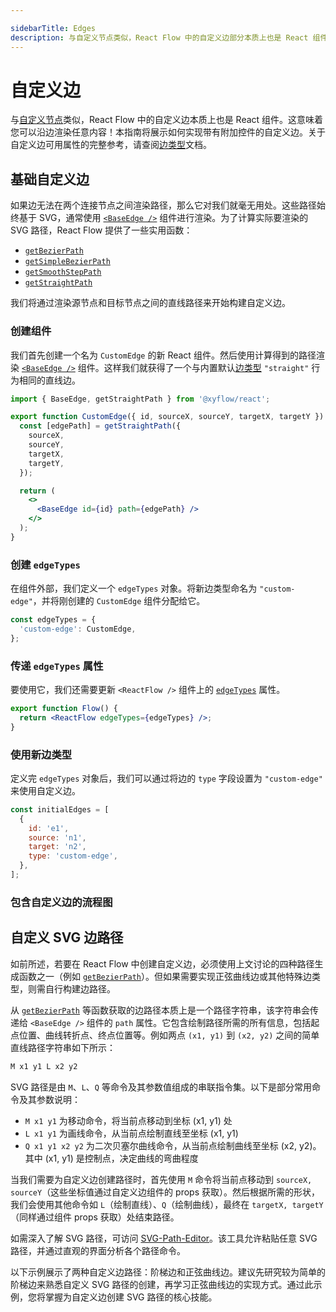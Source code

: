 ```yaml
---

sidebarTitle: Edges
description: 与自定义节点类似，React Flow 中的自定义边部分本质上也是 React 组件。本指南将展示如何实现带有附加控件的自定义边。
---
```



# 自定义边

与[自定义节点](/learn/customization/custom-nodes)类似，React Flow 中的自定义边本质上也是 React 组件。这意味着您可以沿边渲染任意内容！本指南将展示如何实现带有附加控件的自定义边。关于自定义边可用属性的完整参考，请查阅[边类型](/api-reference/types/edge-props)文档。

## 基础自定义边

如果边无法在两个连接节点之间渲染路径，那么它对我们就毫无用处。这些路径始终基于 SVG，通常使用 [`<BaseEdge />`](/api-reference/components/base-edge) 组件进行渲染。为了计算实际要渲染的 SVG 路径，React Flow 提供了一些实用函数：

- [`getBezierPath`](/api-reference/utils/get-bezier-path)
- [`getSimpleBezierPath`](/api-reference/utils/get-simple-bezier-path)
- [`getSmoothStepPath`](/api-reference/utils/get-smooth-step-path)
- [`getStraightPath`](/api-reference/utils/get-straight-path)

我们将通过渲染源节点和目标节点之间的直线路径来开始构建自定义边。

<Steps>

### 创建组件

我们首先创建一个名为 `CustomEdge` 的新 React 组件。然后使用计算得到的路径渲染 [`<BaseEdge />`](/api-reference/components/base-edge) 组件。这样我们就获得了一个与内置默认[边类型](/api-reference/types/edge#default-edge-types) `"straight"` 行为相同的直线边。

```jsx
import { BaseEdge, getStraightPath } from '@xyflow/react';

export function CustomEdge({ id, sourceX, sourceY, targetX, targetY }) {
  const [edgePath] = getStraightPath({
    sourceX,
    sourceY,
    targetX,
    targetY,
  });

  return (
    <>
      <BaseEdge id={id} path={edgePath} />
    </>
  );
}
```

### 创建 `edgeTypes`

在组件外部，我们定义一个 `edgeTypes` 对象。将新边类型命名为 `"custom-edge"`，并将刚创建的 `CustomEdge` 组件分配给它。

```jsx
const edgeTypes = {
  'custom-edge': CustomEdge,
};
```

### 传递 `edgeTypes` 属性

要使用它，我们还需要更新 `<ReactFlow />` 组件上的 [`edgeTypes`](/api-reference/react-flow#edge-types) 属性。

```jsx "edgeTypes={edgeTypes}"
export function Flow() {
  return <ReactFlow edgeTypes={edgeTypes} />;
}
```

### 使用新边类型

定义完 `edgeTypes` 对象后，我们可以通过将边的 `type` 字段设置为 `"custom-edge"` 来使用自定义边。

```jsx {6}
const initialEdges = [
  {
    id: 'e1',
    source: 'n1',
    target: 'n2',
    type: 'custom-edge',
  },
];
```

### 包含自定义边的流程图

<RemoteCodeViewer route="learn/custom-edge" framework="react" />

</Steps>

## 自定义 SVG 边路径

如前所述，若要在 React Flow 中创建自定义边，必须使用上文讨论的四种路径生成函数之一（例如 [`getBezierPath`](/api-reference/utils/get-bezier-path)）。但如果需要实现正弦曲线边或其他特殊边类型，则需自行构建边路径。

从 [`getBezierPath`](/api-reference/utils/get-bezier-path) 等函数获取的边路径本质上是一个路径字符串，该字符串会传递给 `<BaseEdge />` 组件的 `path` 属性。它包含绘制路径所需的所有信息，包括起点位置、曲线转折点、终点位置等。例如两点 `(x1, y1)` 到 `(x2, y2)` 之间的简单直线路径字符串如下所示：

```jsx
M x1 y1 L x2 y2
```

SVG 路径是由 `M`、`L`、`Q` 等命令及其参数值组成的串联指令集。以下是部分常用命令及其参数说明：

- `M x1 y1` 为移动命令，将当前点移动到坐标 (x1, y1) 处
- `L x1 y1` 为画线命令，从当前点绘制直线至坐标 (x1, y1)
- `Q x1 y1 x2 y2` 为二次贝塞尔曲线命令，从当前点绘制曲线至坐标 (x2, y2)。其中 (x1, y1) 是控制点，决定曲线的弯曲程度

当我们需要为自定义边创建路径时，首先使用 `M` 命令将当前点移动到 `sourceX, sourceY`（这些坐标值通过自定义边组件的 props 获取）。然后根据所需的形状，我们会使用其他命令如 `L`（绘制直线）、`Q`（绘制曲线），最终在 `targetX, targetY`（同样通过组件 props 获取）处结束路径。

如需深入了解 SVG 路径，可访问 [SVG-Path-Editor](https://yqnn.github.io/svg-path-editor/)。该工具允许粘贴任意 SVG 路径，并通过直观的界面分析各个路径命令。

以下示例展示了两种自定义边路径：阶梯边和正弦曲线边。建议先研究较为简单的阶梯边来熟悉自定义 SVG 路径的创建，再学习正弦曲线边的实现方式。通过此示例，您将掌握为自定义边创建 SVG 路径的核心技能。

<RemoteCodeViewer route="learn/custom-edge-path" framework="react" />